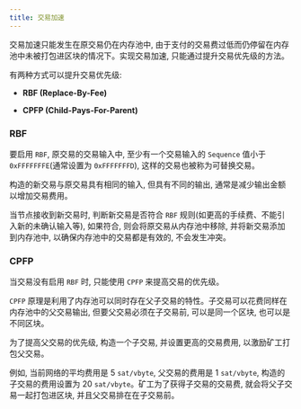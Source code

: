 ```yaml
---
title: 交易加速
---
```


交易加速只能发生在原交易仍在内存池中, 由于支付的交易费过低而仍停留在内存池中未被打包进区块的情况下。实现交易加速, 只能通过提升交易优先级的方法。

有两种方式可以提升交易优先级:

- **RBF (Replace-By-Fee)**

- **CPFP (Child-Pays-For-Parent)**

### RBF

要启用 `RBF`, 原交易的交易输入中, 至少有一个交易输入的 `Sequence` 值小于 `0xFFFFFFFE`(通常设置为 `0xFFFFFFFD`), 这样的交易也被称为可替换交易。

构造的新交易与原交易具有相同的输入, 但具有不同的输出, 通常是减少输出金额以增加交易费用。

当节点接收到新交易时, 判断新交易是否符合 `RBF` 规则(如更高的手续费、不能引入新的未确认输入等), 如果符合, 则会将原交易从内存池中移除, 并将新交易添加到内存池中, 以确保内存池中的交易都是有效的, 不会发生冲突。

### CPFP

当交易没有启用 `RBF` 时, 只能使用 `CPFP` 来提高交易的优先级。

`CPFP` 原理是利用了内存池可以同时存在父子交易的特性。子交易可以花费同样在内存池中的父交易输出, 但要父交易必须在子交易前, 可以是同一个区块, 也可以是不同区块。

为了提高父交易的优先级, 构造一个子交易, 并设置更高的交易费用, 以激励矿工打包父交易。

例如, 当前网络的平均费用是 5 `sat/vbyte`, 父交易的费用是 1 `sat/vbyte`, 构造的子交易的费用设置为 20 `sat/vbyte`。矿工为了获得子交易的交易费, 就会将父子交易一起打包进区块, 并且父交易排在在子交易前。
